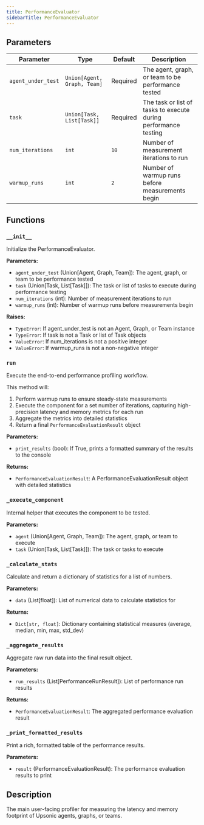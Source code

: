 ```yaml
---
title: PerformanceEvaluator
sidebarTitle: PerformanceEvaluator
---
```


## Parameters

| Parameter                          | Type                                                  | Default    | Description                                                                                                                                                                                                                      |
| ---------------------------------- | ----------------------------------------------------- | ---------- | -------------------------------------------------------------------------------------------------------------------------------------------------------------------------------------------------------------------------------- |
| `agent_under_test`                 | `Union[Agent, Graph, Team]`                          | Required  | The agent, graph, or team to be performance tested                                                                                                                                                                              |
| `task`                            | `Union[Task, List[Task]]`                            | Required  | The task or list of tasks to execute during performance testing                                                                                                                                                                  |
| `num_iterations`                   | `int`                                                 | `10`       | Number of measurement iterations to run                                                                                                                                                                                          |
| `warmup_runs`                     | `int`                                                 | `2`        | Number of warmup runs before measurements begin                                                                                                                                                                                  |

## Functions

### `__init__`

Initialize the PerformanceEvaluator.

**Parameters:**

- `agent_under_test` (Union[Agent, Graph, Team]): The agent, graph, or team to be performance tested
- `task` (Union[Task, List[Task]]): The task or list of tasks to execute during performance testing
- `num_iterations` (int): Number of measurement iterations to run
- `warmup_runs` (int): Number of warmup runs before measurements begin

**Raises:**

- `TypeError`: If agent_under_test is not an Agent, Graph, or Team instance
- `TypeError`: If task is not a Task or list of Task objects
- `ValueError`: If num_iterations is not a positive integer
- `ValueError`: If warmup_runs is not a non-negative integer

### `run`

Execute the end-to-end performance profiling workflow.

This method will:
1. Perform warmup runs to ensure steady-state measurements
2. Execute the component for a set number of iterations, capturing high-precision latency and memory metrics for each run
3. Aggregate the metrics into detailed statistics
4. Return a final `PerformanceEvaluationResult` object

**Parameters:**

- `print_results` (bool): If True, prints a formatted summary of the results to the console

**Returns:**

- `PerformanceEvaluationResult`: A PerformanceEvaluationResult object with detailed statistics

### `_execute_component`

Internal helper that executes the component to be tested.

**Parameters:**

- `agent` (Union[Agent, Graph, Team]): The agent, graph, or team to execute
- `task` (Union[Task, List[Task]]): The task or tasks to execute

### `_calculate_stats`

Calculate and return a dictionary of statistics for a list of numbers.

**Parameters:**

- `data` (List[float]): List of numerical data to calculate statistics for

**Returns:**

- `Dict[str, float]`: Dictionary containing statistical measures (average, median, min, max, std_dev)

### `_aggregate_results`

Aggregate raw run data into the final result object.

**Parameters:**

- `run_results` (List[PerformanceRunResult]): List of performance run results

**Returns:**

- `PerformanceEvaluationResult`: The aggregated performance evaluation result

### `_print_formatted_results`

Print a rich, formatted table of the performance results.

**Parameters:**

- `result` (PerformanceEvaluationResult): The performance evaluation results to print

## Description

The main user-facing profiler for measuring the latency and memory footprint of Upsonic agents, graphs, or teams.
